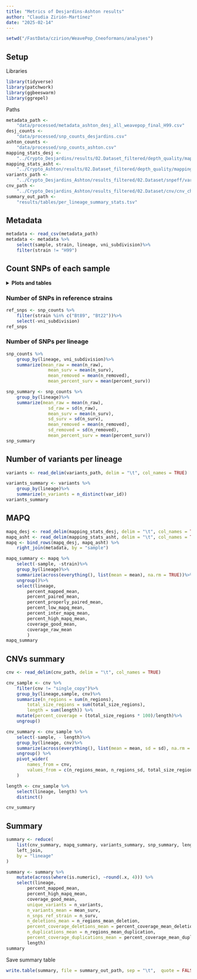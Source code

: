 ```yaml
---
title: "Metrics of Desjardins-Ashton results"
author: "Claudia Zirión-Martínez"
date: "2025-02-14"
---
```


```r
setwd("/FastData/czirion/WeavePop_Cneoformans/analyses")
```
## Setup
Libraries
```r
library(tidyverse)
library(patchwork)
library(ggbeeswarm)
library(ggrepel)
```
Paths
```r
metadata_path <-
    "data/processed/metadata_ashton_desj_all_weavepop_final_H99.csv"
desj_counts <- 
    "data/processed/snp_counts_desjardins.csv"
ashton_counts <- 
    "data/processed/snp_counts_ashton.csv"
mapping_stats_desj <- 
    "../Crypto_Desjardins/results/02.Dataset_filtered/depth_quality/mapping_stats.tsv"
mapping_stats_asht <- 
    "../Crypto_Ashton/results/02.Dataset_filtered/depth_quality/mapping_stats.tsv"
variants_path <- 
    "../Crypto_Desjardins_Ashton/results_filtered/02.Dataset/snpeff/variants.tsv"
cnv_path <- 
    "../Crypto_Desjardins_Ashton/results_filtered/02.Dataset/cnv/cnv_chromosomes.tsv"
summary_out_path <- 
    "results/tables/per_lineage_summary_stats.tsv"
```

## Metadata
```r
metadata <- read_csv(metadata_path)
metadata <- metadata %>%
    select(sample, strain, lineage, vni_subdivision)%>%
    filter(strain != "H99")
```

## Count SNPs of each sample
<details><summary> **Plots and tables**</summary>

Using bash, count the number of variants called by Freebayes and filtered by Snippy.  
Snippy filters are:   
**GT == 1/1**  
**QUAL >= 100**   
**DP >= 10**  
**A0/DP >= 0**  
```bash
cd /FastData/czirion/WeavePop_Cneoformans/
tail -n +2 Crypto_Desjardins/config/metadata.csv | cut -d',' -f2 | while read line
do 
    raw=$(grep -v "#" Crypto_Desjardins/results/01.Samples/snippy/$line/snps.raw.vcf | wc -l)
    surv=$(grep -v "#" Crypto_Desjardins/results/01.Samples/snippy/$line/snps.filt.vcf | wc -l)
    echo $line,$raw,$surv >> analyses/data/processed/snp_counts_desjardins.csv
done 
cd /FastData/czirion/WeavePop_Cneoformans/
tail -n +2 Crypto_Ashton/results/02.Dataset/metadata.csv | cut -d',' -f1 | while read line
do 
    raw=$(grep -v "#" Crypto_Ashton/results/01.Samples/snippy/$line/snps.raw.vcf | wc -l)
    surv=$(grep -v "#" Crypto_Ashton/results/01.Samples/snippy/$line/snps.filt.vcf | wc -l)
    echo $line,$raw,$surv >> analyses/data/processed/snp_counts_ashton.csv
done 
```

### Variant counts
```r
snp_counts_desj <- read_csv(desj_counts, col_names = c("sample", "n_raw", "n_surv"))
snp_counts_asht <- read_csv(ashton_counts, col_names = c("sample", "n_raw", "n_surv"))

snp_counts <- bind_rows(snp_counts_desj, snp_counts_asht)

snp_counts <- snp_counts %>%
        mutate(n_removed = n_raw - n_surv, percent_surv = (n_surv / n_raw)*100)%>%
        right_join(metadata, by = "sample") 
```

```r
#| fig-height: 5
#| fig-width: 7
#| fig-align: center
ggplot(snp_counts, aes(y = n_raw, x = lineage)) +
    geom_quasirandom() +
    theme_minimal() +
    scale_y_continuous(labels = scales::comma) +
    labs(title = "Raw SNPs", y = "Number of SNPs", x = "Lineage")
```
```r
#| fig-height: 5
#| fig-width: 7
#| fig-align: center
ggplot(snp_counts, aes(y = n_surv, x = lineage)) +
    geom_quasirandom() +
    theme_minimal() +
    scale_y_continuous(labels = scales::comma) +
    labs(y = "Number SNPs", x = "Lineage", title = "Surviving SNPs")
```
```r
#| fig-height: 5
#| fig-width: 7
#| fig-align: center
ggplot(snp_counts, aes(y = n_removed, x = lineage)) +
    geom_quasirandom() +
    theme_minimal() +
    scale_y_continuous(labels = scales::comma) +
    geom_text_repel(aes(label = strain), size = 3, max.overlaps = 5, show.legend = FALSE) +
    labs(y = "Number SNPs", x = "Lineage", title = "Removed SNPs")
```
```r
#| fig-height: 5
#| fig-width: 7
#| fig-align: center
ggplot(snp_counts, aes(y = n_removed, x = lineage)) +
    geom_quasirandom() +
    theme_minimal() +
    scale_y_continuous(labels = scales::comma, limits = c(0,30000)) +
    geom_text_repel(aes(label = strain), size = 3, max.overlaps = 5, show.legend = FALSE) +
    labs(y = "Number SNPs (Truncated)", x = "Lineage", title = "Removed SNPs (Truncated y axis)") +
    theme(legend.position = "none")
```

### VNI sublineage

```r
snp_counts_vni <- filter(snp_counts, lineage == "VNI")
```
```r
#| fig-height: 5
#| fig-width: 7
#| fig-align: center
ggplot(snp_counts_vni, aes(y = n_raw, x = vni_subdivision)) +
    geom_quasirandom() +
    theme_minimal() +
    scale_y_continuous(labels = scales::comma) +
    labs(title = "Raw", y = "Number of SNPs", x = "Sublineage")
```
```r
#| fig-height: 5
#| fig-width: 7
#| fig-align: center
ggplot(snp_counts_vni, aes(y = n_surv, x = vni_subdivision)) +
    geom_quasirandom() +
    theme_minimal() +
    scale_y_continuous(labels = scales::comma) +
    labs(y = "Number SNPs", x = "Sublineage", title = "Surviving")
```

```r
#| fig-height: 5
#| fig-width: 7
#| fig-align: center
ggplot(snp_counts_vni, aes(y = n_removed, x = vni_subdivision)) +
    geom_quasirandom() +
    theme_minimal() +
    scale_y_continuous(labels = scales::comma) +
    geom_text_repel(aes(label = strain), size = 3, max.overlaps = 2, show.legend = FALSE) +
    labs(y = "Number SNPs", x = "Sublineage", title = "Removed")
```


### Identify samples with high heterozigosity
Since Snippy removes all the heterozygous variants, the samples with a big number of removed variants might have high heterozygosity.  

Here are the 20 samples with highest number of likely heterozygous variants.
```r
snp_counts %>%
    arrange(desc(n_removed))%>%
    head(20)
```

#### Strains with the least number of surviving SNPs
```r
snp_counts %>%
    arrange(n_surv)%>%
    head(20)
```
</details>

### Number of SNPs in reference strains

```r
ref_snps <- snp_counts %>%
    filter(strain %in% c("Bt89", "Bt22"))%>%
    select(-vni_subdivision)
ref_snps
```

### Number of SNPs per lineage

```r
snp_counts %>%
    group_by(lineage, vni_subdivision)%>%
    summarize(mean_raw = mean(n_raw),
                mean_surv = mean(n_surv),
                mean_removed = mean(n_removed),
                mean_percent_surv = mean(percent_surv))
```
```r
snp_summary <- snp_counts %>%
    group_by(lineage)%>%
    summarize(mean_raw = mean(n_raw),
                sd_raw = sd(n_raw),
                mean_surv = mean(n_surv),
                sd_surv = sd(n_surv),
                mean_removed = mean(n_removed),
                sd_removed = sd(n_removed),
                mean_percent_surv = mean(percent_surv))
snp_summary           
```

## Number of variants per lineage

```r
variants <- read_delim(variants_path, delim = "\t", col_names = TRUE)
```

```r
variants_summary <- variants %>%
    group_by(lineage)%>%
    summarize(n_variants = n_distinct(var_id))
variants_summary
```

## MAPQ

```r
mapq_desj <- read_delim(mapping_stats_desj, delim = "\t", col_names = TRUE)
mapq_asht <- read_delim(mapping_stats_asht, delim = "\t", col_names = TRUE)
mapq <- bind_rows(mapq_desj, mapq_asht) %>%
    right_join(metadata, by = "sample")
```

```r
mapq_summary <- mapq %>%
    select(-sample, -strain)%>%
    group_by(lineage)%>%
    summarize(across(everything(), list(mean = mean), na.rm = TRUE))%>%
    ungroup()%>%
    select(lineage, 
        percent_mapped_mean,
        percent_paired_mean,
        percent_properly_paired_mean,
        percent_low_mapq_mean,
        percent_inter_mapq_mean,
        percent_high_mapq_mean,
        coverage_good_mean,
        coverage_raw_mean
        )
mapq_summary
```

## CNVs summary

```r
cnv <- read_delim(cnv_path, delim = "\t", col_names = TRUE)
```

```r
cnv_sample <- cnv %>%
    filter(cnv != "single_copy")%>%
    group_by(lineage,sample, cnv)%>%
    summarize(n_regions = sum(n_regions), 
        total_size_regions = sum(total_size_regions), 
        length = sum(length)) %>%
    mutate(percent_coverage = (total_size_regions * 100)/length)%>%
    ungroup()

cnv_summary <- cnv_sample %>%
    select(-sample, - length)%>%
    group_by(lineage, cnv)%>%
    summarize(across(everything(), list(mean = mean, sd = sd), na.rm = TRUE))%>%
    ungroup() %>%
    pivot_wider(
        names_from = cnv,
        values_from = c(n_regions_mean, n_regions_sd, total_size_regions_mean, total_size_regions_sd, percent_coverage_mean, percent_coverage_sd)
    )

length <- cnv_sample %>%
    select(lineage, length) %>%
    distinct()

cnv_summary
```


## Summary 

```r
summary <- reduce(
    list(cnv_summary, mapq_summary, variants_summary, snp_summary, length, ref_snps),
    left_join,
    by = "lineage"
)

summary <- summary %>%
    mutate(across(where(is.numeric), ~round(.x, 4))) %>%
    select(lineage, 
        percent_mapped_mean, 
        percent_high_mapq_mean,
        coverage_good_mean,
        unique_variants = n_variants,
        n_variants_mean = mean_surv,
        n_snps_ref_strain = n_surv,
        n_deletions_mean = n_regions_mean_deletion,
        percent_coverage_deletions_mean = percent_coverage_mean_deletion,
        n_duplications_mean = n_regions_mean_duplication,
        percent_coverage_duplications_mean = percent_coverage_mean_duplication,
        length)
summary
```

Save summary table
```r
write.table(summary, file = summary_out_path, sep = "\t",  quote = FALSE, row.names = FALSE)
```